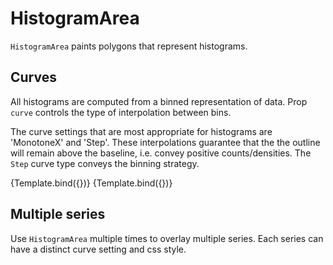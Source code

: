 
# HistogramArea

<Meta title="Addons/XY/Histograms/HistogramArea" />

`HistogramArea` paints polygons that represent histograms.

<ArgsTable of={HistogramArea} />

## Curves

All histograms are computed from a binned representation of data. Prop `curve` controls the type of interpolation between bins.

The curve settings that are most appropriate for histograms are 'MonotoneX' and 'Step'.
These interpolations guarantee that the the outline will remain above the baseline, i.e. convey positive counts/densities. The `Step` curve type conveys the binning strategy.

<Canvas>
    <Story
        name="linear curve"
        args={{
            curve: 'MonotoneX',
        }}
        component={HistogramArea}
        decorators={[ChartHistogramDecorator]}
    >
        {Template.bind({})}
    </Story>
    <Story
        name="step curve"
        args={{
            curve: 'Step',
        }}
        component={HistogramArea}
        decorators={[ChartHistogramDecorator]}
    >
        {Template.bind({})}
    </Story>
</Canvas>

## Multiple series

Use `HistogramArea` multiple times to overlay multiple series. Each series can have a distinct curve setting and css style.

<Canvas>
    <Story name="multiple series">
        <Chart size={[400, 300]} padding={[40, 40, 60, 60]} style={{ display: 'inline-block' }}>
            <Histogram
                data={sampleData}
                breaks={[-7, -6, -5, -4, -3, -2, -1, 0, 1, 2, 3, 4, 5, 6, 7]}
                scaleX={{
                    variant: 'linear',
                    domain: 'auto',
                }}
                scaleY={{
                    variant: 'linear',
                    domain: 'auto',
                }}
            >
                <Axis variant={'bottom'} label={'x (a.u.)'} />
                <Axis variant={'left'} label={'counts'} />
                <HistogramArea ids={['A']} curve="Step" style={{ opacity: 0.8 }} />
                <HistogramArea ids={['B']} curve="MonotoneX" style={{ opacity: 0.2 }} />
            </Histogram>
        </Chart>
    </Story>
</Canvas>
